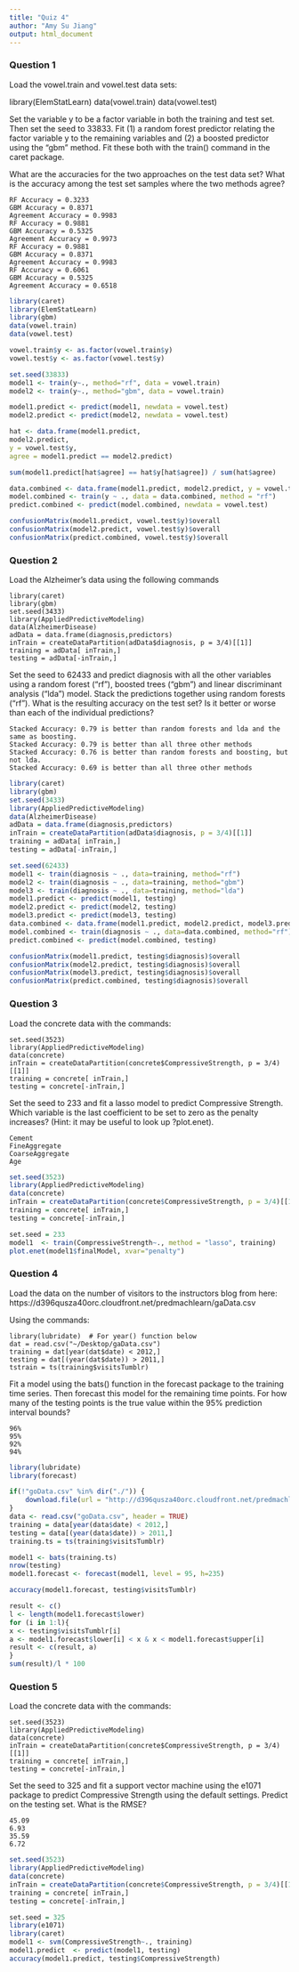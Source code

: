 ```yaml
---
title: "Quiz 4"
author: "Amy Su Jiang"
output: html_document
---
```


### Question 1
Load the vowel.train and vowel.test data sets:

library(ElemStatLearn)
data(vowel.train)
data(vowel.test) 

Set the variable y to be a factor variable in both the training and test set. Then set the seed to 33833. Fit (1) a random forest predictor relating the factor variable y to the remaining variables and (2) a boosted predictor using the "gbm" method. Fit these both with the train() command in the caret package.

What are the accuracies for the two approaches on the test data set? What is the accuracy among the test set samples where the two methods agree?

    RF Accuracy = 0.3233
    GBM Accuracy = 0.8371
    Agreement Accuracy = 0.9983
    RF Accuracy = 0.9881
    GBM Accuracy = 0.5325
    Agreement Accuracy = 0.9973
    RF Accuracy = 0.9881
    GBM Accuracy = 0.8371
    Agreement Accuracy = 0.9983
    RF Accuracy = 0.6061
    GBM Accuracy = 0.5325
    Agreement Accuracy = 0.6518

```r
library(caret)
library(ElemStatLearn)
library(gbm)
data(vowel.train)
data(vowel.test) 

vowel.train$y <- as.factor(vowel.train$y)
vowel.test$y <- as.factor(vowel.test$y)

set.seed(33833)
model1 <- train(y~., method="rf", data = vowel.train)
model2 <- train(y~., method="gbm", data = vowel.train)

model1.predict <- predict(model1, newdata = vowel.test)
model2.predict <- predict(model2, newdata = vowel.test)

hat <- data.frame(model1.predict,
model2.predict,
y = vowel.test$y,
agree = model1.predict == model2.predict)

sum(model1.predict[hat$agree] == hat$y[hat$agree]) / sum(hat$agree)

data.combined <- data.frame(model1.predict, model2.predict, y = vowel.test$y)
model.combined <- train(y ~ ., data = data.combined, method = "rf")
predict.combined <- predict(model.combined, newdata = vowel.test)
```

```r
confusionMatrix(model1.predict, vowel.test$y)$overall
confusionMatrix(model2.predict, vowel.test$y)$overall
confusionMatrix(predict.combined, vowel.test$y)$overall
```

### Question 2

Load the Alzheimer's data using the following commands

    library(caret)
    library(gbm)
    set.seed(3433)
    library(AppliedPredictiveModeling)
    data(AlzheimerDisease)
    adData = data.frame(diagnosis,predictors)
    inTrain = createDataPartition(adData$diagnosis, p = 3/4)[[1]]
    training = adData[ inTrain,]
    testing = adData[-inTrain,]

Set the seed to 62433 and predict diagnosis with all the other variables using a random forest ("rf"), boosted trees ("gbm") and linear discriminant analysis ("lda") model. Stack the predictions together using random forests ("rf"). What is the resulting accuracy on the test set? Is it better or worse than each of the individual predictions?

    Stacked Accuracy: 0.79 is better than random forests and lda and the same as boosting.
    Stacked Accuracy: 0.79 is better than all three other methods
    Stacked Accuracy: 0.76 is better than random forests and boosting, but not lda.
    Stacked Accuracy: 0.69 is better than all three other methods

```r
library(caret)
library(gbm)
set.seed(3433)
library(AppliedPredictiveModeling)
data(AlzheimerDisease)
adData = data.frame(diagnosis,predictors)
inTrain = createDataPartition(adData$diagnosis, p = 3/4)[[1]]
training = adData[ inTrain,]
testing = adData[-inTrain,]

set.seed(62433)
model1 <- train(diagnosis ~ ., data=training, method="rf")
model2 <- train(diagnosis ~ ., data=training, method="gbm")
model3 <- train(diagnosis ~ ., data=training, method="lda")
model1.predict <- predict(model1, testing)
model2.predict <- predict(model2, testing)
model3.predict <- predict(model3, testing)
data.combined <- data.frame(model1.predict, model2.predict, model3.predict, diagnosis=testing$diagnosis)
model.combined <- train(diagnosis ~ ., data=data.combined, method="rf")
predict.combined <- predict(model.combined, testing)
```
```r
confusionMatrix(model1.predict, testing$diagnosis)$overall
confusionMatrix(model2.predict, testing$diagnosis)$overall
confusionMatrix(model3.predict, testing$diagnosis)$overall
confusionMatrix(predict.combined, testing$diagnosis)$overall
```

### Question 3

Load the concrete data with the commands:

    set.seed(3523)
    library(AppliedPredictiveModeling)
    data(concrete)
    inTrain = createDataPartition(concrete$CompressiveStrength, p = 3/4)[[1]]
    training = concrete[ inTrain,]
    testing = concrete[-inTrain,]

Set the seed to 233 and fit a lasso model to predict Compressive Strength. Which variable is the last coefficient to be set to zero as the penalty increases? (Hint: it may be useful to look up ?plot.enet).

    Cement
    FineAggregate
    CoarseAggregate
    Age

```r
set.seed(3523)
library(AppliedPredictiveModeling)
data(concrete)
inTrain = createDataPartition(concrete$CompressiveStrength, p = 3/4)[[1]]
training = concrete[ inTrain,]
testing = concrete[-inTrain,]

set.seed = 233
model1  <- train(CompressiveStrength~., method = "lasso", training)
plot.enet(model1$finalModel, xvar="penalty")
```

### Question 4

Load the data on the number of visitors to the instructors blog from here:
https://d396qusza40orc.cloudfront.net/predmachlearn/gaData.csv

Using the commands:

    library(lubridate)  # For year() function below
    dat = read.csv("~/Desktop/gaData.csv")
    training = dat[year(dat$date) < 2012,]
    testing = dat[(year(dat$date)) > 2011,]
    tstrain = ts(training$visitsTumblr)

Fit a model using the bats() function in the forecast package to the training time series. Then forecast this model for the remaining time points. For how many of the testing points is the true value within the 95% prediction interval bounds?

    96%
    95%
    92%
    94%

```r
library(lubridate) 
library(forecast)

if(!"goData.csv" %in% dir("./")) {
    download.file(url = "http://d396qusza40orc.cloudfront.net/predmachlearn/gaData.csv", destfile = "goData.csv")
}
data <- read.csv("goData.csv", header = TRUE)
training = data[year(data$date) < 2012,]
testing = data[(year(data$date)) > 2011,]
training.ts = ts(training$visitsTumblr)

model1 <- bats(training.ts)
nrow(testing)
model1.forecast <- forecast(model1, level = 95, h=235)

accuracy(model1.forecast, testing$visitsTumblr)

result <- c()
l <- length(model1.forecast$lower)
for (i in 1:l){
x <- testing$visitsTumblr[i]
a <- model1.forecast$lower[i] < x & x < model1.forecast$upper[i]
result <- c(result, a)
}
sum(result)/l * 100
```

### Question 5

Load the concrete data with the commands:

    set.seed(3523)
    library(AppliedPredictiveModeling)
    data(concrete)
    inTrain = createDataPartition(concrete$CompressiveStrength, p = 3/4)[[1]]
    training = concrete[ inTrain,]
    testing = concrete[-inTrain,]

Set the seed to 325 and fit a support vector machine using the e1071 package to predict Compressive Strength using the default settings. Predict on the testing set. What is the RMSE?

    45.09
    6.93
    35.59
    6.72

```r
set.seed(3523)
library(AppliedPredictiveModeling)
data(concrete)
inTrain = createDataPartition(concrete$CompressiveStrength, p = 3/4)[[1]]
training = concrete[ inTrain,]
testing = concrete[-inTrain,]

set.seed = 325
library(e1071)
library(caret)
model1 <- svm(CompressiveStrength~., training)
model1.predict  <- predict(model1, testing)
accuracy(model1.predict, testing$CompressiveStrength)
```
